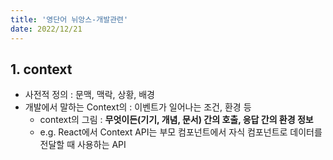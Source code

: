 ```yaml
---
title: '영단어 뉘앙스-개발관련'
date: 2022/12/21
---
```


## 1. context

- 사전적 정의 : 문맥, 맥락, 상황, 배경
- 개발에서 말하는 Context의 : 이벤트가 일어나는 조건, 환경 등
  - context의 그림 : **무엇이든(기기, 개념, 문서) 간의 호출, 응답 간의 환경 정보**
  - e.g. React에서 Context API는 부모 컴포넌트에서 자식 컴포넌트로 데이터를 전달할 때 사용하는 API
